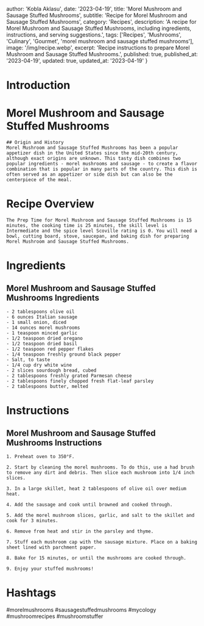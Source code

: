 
  author: 'Kobla Aklasu',
  date: '2023-04-19',
  title: 'Morel Mushroom and Sausage Stuffed Mushrooms',
  subtitle: 'Recipe for Morel Mushroom and Sausage Stuffed Mushrooms',
  category: 'Recipes',
  description: 'A recipe for Morel Mushroom and Sausage Stuffed Mushrooms, including ingredients, instructions, and serving suggestions.',
  tags: ['Recipes', 'Mushrooms', 'Culinary', 'Gourmet', 'morel mushroom and sausage stuffed mushrooms'],
  image: '/img/recipe.webp',
  excerpt: 'Recipe instructions to prepare Morel Mushroom and Sausage Stuffed Mushrooms.',
  published: true,
  published_at: '2023-04-19',
  updated: true,
  updated_at: '2023-04-19'
}


  # Introduction

# Morel Mushroom and Sausage Stuffed Mushrooms
    
    ## Origin and History
    Morel Mushroom and Sausage Stuffed Mushrooms has been a popular appetizer dish in the United States since the mid-20th century, although exact origins are unknown. This tasty dish combines two popular ingredients - morel mushrooms and sausage - to create a flavor combination that is popular in many parts of the country. This dish is often served as an appetizer or side dish but can also be the centerpiece of the meal.

# Recipe Overview

    The Prep Time for Morel Mushroom and Sausage Stuffed Mushrooms is 15 minutes, the cooking time is 25 minutes, the skill level is Intermediate and the spice level Scoville rating is 0. You will need a bowl, cutting board, stove, saucepan, and baking dish for preparing Morel Mushroom and Sausage Stuffed Mushrooms.

# Ingredients

## Morel Mushroom and Sausage Stuffed Mushrooms Ingredients
    - 2 tablespoons olive oil
    - 6 ounces Italian sausage
    - 1 small onion, diced
    - 14 ounces morel mushrooms
    - 1 teaspoon minced garlic
    - 1/2 teaspoon dried oregano
    - 1/2 teaspoon dried basil
    - 1/2 teaspoon red pepper flakes
    - 1/4 teaspoon freshly ground black pepper
    - Salt, to taste
    - 1/4 cup dry white wine
    - 2 slices sourdough bread, cubed
    - 2 tablespoons freshly grated Parmesan cheese
    - 2 tablespoons finely chopped fresh flat-leaf parsley
    - 2 tablespoons butter, melted

# Instructions

## Morel Mushroom and Sausage Stuffed Mushrooms Instructions
    
    1. Preheat oven to 350°F.
    
    2. Start by cleaning the morel mushrooms. To do this, use a had brush to remove any dirt and debris. Then slice each mushroom into 1/4 inch slices.
    
    3. In a large skillet, heat 2 tablespoons of olive oil over medium heat.
    
    4. Add the sausage and cook until browned and cooked through.
    
    5. Add the morel mushroom slices, garlic, and salt to the skillet and cook for 3 minutes.
    
    6. Remove from heat and stir in the parsley and thyme.
    
    7. Stuff each mushroom cap with the sausage mixture. Place on a baking sheet lined with parchment paper.
    
    8. Bake for 15 minutes, or until the mushrooms are cooked through.
    
    9. Enjoy your stuffed mushrooms!

# Hashtags

#morelmushrooms #sausagestuffedmushrooms #mycology #mushroomrecipes #mushroomstuffer



